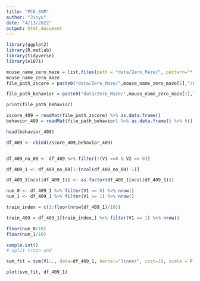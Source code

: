 ```yaml
---
title: "PCA_SVM"
author: "Jinyu"
date: "4/13/2022"
output: html_document
---
```




```r
library(ggplot2)
library(R.matlab)
library(tidyverse)
library(e1071)
```


```r
mouse_name_zero_maze = list.files(path = "data/Zero_Maze/", pattern="*_*")
mouse_name_zero_maze
file_path_zscore = paste0("data/Zero_Maze/",mouse_name_zero_maze[1],"/Day_1/Trial_001_0/binned_zscore.mat")

file_path_behavior = paste0("data/Zero_Maze/",mouse_name_zero_maze[1],"/Day_1/Trial_001_0/binned_behavior.mat")

print(file_path_behavior)

zscore_409 = readMat(file_path_zscore) %>% as.data.frame()
behavior_409 = readMat(file_path_behavior) %>% as.data.frame() %>% t() %>% as.data.frame()

head(behavior_409)

df_409 <- cbind(zscore_409,behavior_409)


df_409_no_00 <- df_409 %>% filter(!(V1 ==0 & V2 == 0))
```


```r

df_409_1 <- df_409_no_00[1:(ncol(df_409_no_00)-1)]

df_409_1[ncol(df_409_1)] <- as.factor(df_409_1[ncol(df_409_1)])

num_0 <- df_409_1 %>% filter(V1 == 0) %>% nrow()
num_1 <- df_409_1 %>% filter(V1 == 1) %>% nrow()

train_index = c(1:floor(nrow(df_409_1)/10))

train_409 = df_409_1[train_index,] %>% filter(V1 == 1) %>% nrow()

floor(num_0/10)
floor(num_1/10)

sample.int()
# split train and 
```

```r
svm_fit = svm(V1~., data=df_409_1, kernel="linear", cost=10, scale = F)

plot(svm_fit, df_409_1)
```


